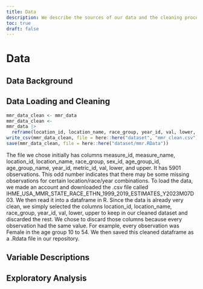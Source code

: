 ```yaml
---
title: Data
description: We describe the sources of our data and the cleaning process.
toc: true
draft: false
---
```


# Data

## Data Background

## Data Loading and Cleaning
```r
mmr_data_clean <- mmr_data
mmr_data_clean <-
mmr_data |> 
  reframe(location_id, location_name, race_group, year_id, val, lower, upper)
write_csv(mmr_data_clean, file = here::here("dataset", "mmr_clean.csv"))
save(mmr_data_clean, file = here::here("dataset/mmr.RData"))
```

The file we chose initially has columns measure_id, measure_name, location_id, location_name, race_group, sex_id, age_group_id, age_group_name, year_id, metric_id, val, lower, and upper. It has 5901 observations. This odd number indicates that there may be some missing observations for certain location/race/year combinations. To load the data, we made an account and downloaded the .csv file called IHME_USA_MMR_STATE_RACE_ETHN_1999_2019_ESTIMATES_Y2023M07D03. We then read it into a dataframe in R. Since the data is already very clean, we simply selected the columns location_id, location_name, race_group, year_id, val, lower, upper to keep in our cleaned dataset and discarded the rest. We chose to discard those columns because every observation had the same value. For example, every observation was Female in the age group 10 to 54. We then saved this cleaned dataframe as a .Rdata file in our repository. 

## Variable Descriptions

## Exploratory Analysis
